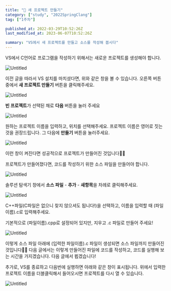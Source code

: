 ```yaml
---
title: "📂 새 프로젝트 만들기"
category: ["study", "2022SpringClang"]
tag: ["1주차"]

published_at: 2022-03-29T10:52:26Z
last_modified_at: 2023-06-07T10:52:26Z

summary: "VS에서 새 프로젝트를 만들고 소스를 작성해 봅시다"
---
```


VS에서 C언어로 프로그램을 작성하기 위해서는 새로운 프로젝트를 생성해야 합니다.

![Untitled](/post/2022C-newProject/Untitled.png)

이전 글을 따라서 VS 설치를 마치셨다면, 위와 같은 창을 볼 수 있습니다. 오른쪽 버튼 중에서 <Highlight>**새 프로젝트 만들기**</Highlight> 버튼을 클릭해주세요.

![Untitled](/post/2022C-newProject/Untitled%201.png)

<Highlight>**빈 프로젝트**</Highlight>가 선택된 채로 <Highlight>
  **다음**
</Highlight> 버튼을 눌러 주세요

![Untitled](/post/2022C-newProject/Untitled%202.png)

원하는 프로젝트 이름을 입력하고, 위치를 선택해주세요. 프로젝트 이름은 영어로 짓는 것을 권장드립니다. 그 다음에 <Highlight>**만들기**</Highlight> 버튼을 눌러주세요.

![Untitled](/post/2022C-newProject/Untitled%203.png)

이런 창이 켜진다면 성공적으로 프로젝트가 만들어진 것입니다🎉🎉

프로젝트가 만들어졌다면, 코드를 작성하기 위한 소스 파일을 만들어야 합니다.

![Untitled](/post/2022C-newProject/Untitled%204.png)

솔루션 탐색기 창에서 <Highlight>**소스 파일**</Highlight> - <Highlight>**추가**</Highlight> - <Highlight>**새항목**</Highlight>을 차례로 클릭해주세요.

![Untitled](/post/2022C-newProject/Untitled%205.png)

C++파일(C파일은 없으니 찾지 않으셔도 됩니다!)을 선택하고, 이름을 입력할 때 (파일이름).c로 입력해주세요.

기본적으로 (파일이름).cpp로 설정되어 있지만, 지우고 .c 파일로 만들어 주세요!

![Untitled](/post/2022C-newProject/Untitled%206.png)

이렇게 소스 파일 아래에 (입력한 파일이름).c 파일이 생성되면 소스 파일까지 만들어진 것입니다🎉🎉 다음 글에서는 이렇게 만들어진 파일에 코드를 작성하고, 코드를 실행해 보는 시간을 가지겠습니다. 다음 글에서 뵙겠습니다!

추가로, VS를 종료하고 다음번에 실행하면 아래와 같은 창이 표시됩니다. 위에서 입력한 프로젝트 이름을 더블클릭해서 들어오시면 프로젝트를 다시 열 수 있습니다.

![Untitled](/post/2022C-newProject/Untitled%207.png)
